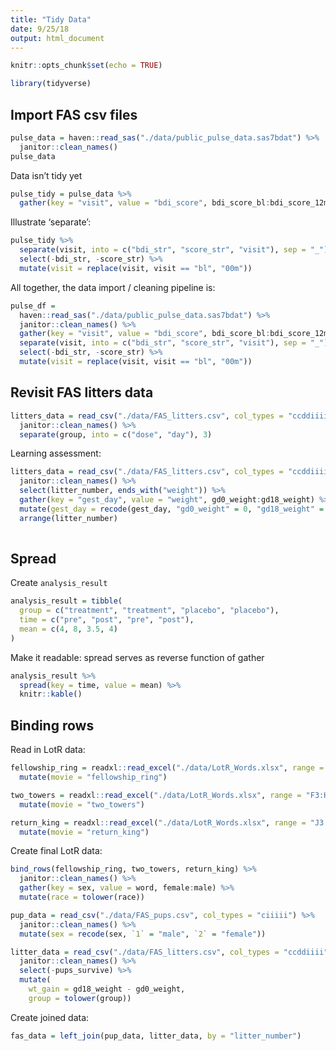 ```yaml
---
title: "Tidy Data"
date: 9/25/18
output: html_document
---
```


```r
knitr::opts_chunk$set(echo = TRUE)

library(tidyverse)
```

## Import FAS csv files

```r
pulse_data = haven::read_sas("./data/public_pulse_data.sas7bdat") %>%
  janitor::clean_names()
pulse_data
```

Data isn't tidy yet

```r
pulse_tidy = pulse_data %>% 
  gather(key = "visit", value = "bdi_score", bdi_score_bl:bdi_score_12m)
```

Illustrate 'separate':

```r
pulse_tidy %>% 
  separate(visit, into = c("bdi_str", "score_str", "visit"), sep = "_") %>% 
  select(-bdi_str, -score_str) %>% 
  mutate(visit = replace(visit, visit == "bl", "00m"))
```

All together, the data import / cleaning pipeline is:

```r
pulse_df = 
  haven::read_sas("./data/public_pulse_data.sas7bdat") %>%
  janitor::clean_names() %>% 
  gather(key = "visit", value = "bdi_score", bdi_score_bl:bdi_score_12m) %>% 
  separate(visit, into = c("bdi_str", "score_str", "visit"), sep = "_") %>% 
  select(-bdi_str, -score_str) %>% 
  mutate(visit = replace(visit, visit == "bl", "00m"))
```

## Revisit FAS litters data

```r
litters_data = read_csv("./data/FAS_litters.csv", col_types = "ccddiiii") %>% 
  janitor::clean_names() %>% 
  separate(group, into = c("dose", "day"), 3)
```

Learning assessment:
```r
litters_data = read_csv("./data/FAS_litters.csv", col_types = "ccddiiii") %>% 
  janitor::clean_names() %>%
  select(litter_number, ends_with("weight")) %>% 
  gather(key = "gest_day", value = "weight", gd0_weight:gd18_weight) %>% 
  mutate(gest_day = recode(gest_day, "gd0_weight" = 0, "gd18_weight" = 18)) %>% 
  arrange(litter_number)
  
```

## Spread

Create `analysis_result`

```r
analysis_result = tibble(
  group = c("treatment", "treatment", "placebo", "placebo"),
  time = c("pre", "post", "pre", "post"),
  mean = c(4, 8, 3.5, 4)
)
```

Make it readable: spread serves as reverse function of gather

```r
analysis_result %>% 
  spread(key = time, value = mean) %>% 
  knitr::kable()
```

## Binding rows

Read in LotR data:

```r
fellowship_ring = readxl::read_excel("./data/LotR_Words.xlsx", range = "B3:D6") %>%
  mutate(movie = "fellowship_ring")

two_towers = readxl::read_excel("./data/LotR_Words.xlsx", range = "F3:H6") %>%
  mutate(movie = "two_towers")

return_king = readxl::read_excel("./data/LotR_Words.xlsx", range = "J3:L6") %>%
  mutate(movie = "return_king")
```

Create final LotR data:

```r
bind_rows(fellowship_ring, two_towers, return_king) %>% 
  janitor::clean_names() %>% 
  gather(key = sex, value = word, female:male) %>% 
  mutate(race = tolower(race))
```

```r
pup_data = read_csv("./data/FAS_pups.csv", col_types = "ciiiii") %>%
  janitor::clean_names() %>%
  mutate(sex = recode(sex, `1` = "male", `2` = "female")) 

litter_data = read_csv("./data/FAS_litters.csv", col_types = "ccddiiii") %>%
  janitor::clean_names() %>%
  select(-pups_survive) %>%
  mutate(
    wt_gain = gd18_weight - gd0_weight,
    group = tolower(group))

```

Create joined data:

```r
fas_data = left_join(pup_data, litter_data, by = "litter_number")
```



